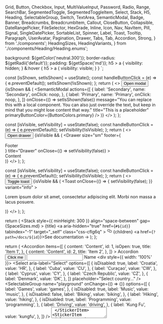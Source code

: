   Grid,
  Button,
  Checkbox,
  Input,
  MultiValueInput,
  Password,
  Radio,
  Range,
  SearchBar,
  SegmentedToggle,
  SegmentedToggleItem,
  Select,
  Stack,
  H5,
  Heading,
  SelectableGroup,
  Switch,
  TextArea,
  SemanticModal,
  Badge,
  Banner,
  Breadcrumbs,
  BreadcrumbItem,
  Callout,
  CloseButton,
  Collapsible,
  DateRangePicker,
  FileSelector,
  HexGrade,
  Inline,
  Icon,
  Nav,
  NavItem,
  Pill,
  Signal,
  SingleDatePicker,
  SortableList,
  Spinner,
  Label,
  Toast,
  Tooltip,
  Paragraph,
  UserAvatar,
  Pagination,
  Drawer,
  Tabs,
  Tab,
  Accordion,
  Strong,
} from './components';
  HeadingSizes,
  HeadingVariants,
} from './components/Heading/Heading.enums';

<Meta title="Overview" />

  background: ${getColor('neutral.300')};
  border-radius: ${getRadii('default')};
  padding: ${getSpace('md')};
  h5 > a {
    visibility: hidden;
  }
  &:hover {
    h5 > a {
      visibility: visible;
    }
  }
`;

  const [isShown, setIsShown] = useState();
  const handleButtonClick = (e) => {
    e.preventDefault();
    setIsShown(!isShown);
  };
  return (
    <>
      <Button onClick={handleButtonClick}>Open modal</Button>
      {isShown && (
        <SemanticModal
          actions={[
            {
              label: 'Secondary',
              name: 'Secondary',
              onClick: noop,
            },
            {
              label: 'Primary',
              name: 'Primary',
              onClick: noop,
            },
          ]}
          onClose={() => setIsShown(false)}
          message="You can replace this with a local component. You can also just override the text, but keep in mind that you might lose content that way."
          title="This is a placeholder"
          primaryButtonColor={ButtonColors.primary}
        />
      )}
    </>
  );
};

  const [isVisible, setVisibility] = useState(false);
  const handleButtonClick = (e) => {
    e.preventDefault();
    setVisibility(!isVisible);
  };
  return (
    <>
      <Button onClick={handleButtonClick}>Open drawer</Button>
      {isVisible && (
        <Drawer
          size="sm"
          footer={<div>Footer</div>}
          title="Drawer"
          onClose={() => setVisibility(false)}
        >
          <div>Content</div>
        </Drawer>
      )}
    </>
  );
};

  const [isVisible, setVisibility] = useState(false);
  const handleButtonClick = (e) => {
    e.preventDefault();
    setVisibility(!isVisible);
  };
  return (
    <>
      <Button onClick={handleButtonClick}>Toggle toast</Button>
      {isVisible && (
        <Toast
          onClose={() => {
            setVisibility(false);
          }}
          variant="info"
        >
          <p>
            Lorem ipsum dolor sit amet, consectetur adipiscing elit. Morbi non
            massa a lacus posuere.
          </p>
        </Toast>
      )}
    </>
  );
};

  return (
    <StickerContainer id={id}>
      <Stack
        style={{ minHeight: 300 }}
        align="space-between"
        gap={SpaceSizes.md}
      >
        <Inline gap="sm" as={H5} variant={HeadingVariants.secondary}>
          <span>{title}</span>
          <a
            aria-hidden="true"
            href={`#${id}`}
            tabindex="-1"
            target="_self"
            class="css-cflg6q"
          >
            <svg
              viewBox="0 0 16 16"
              version="1.1"
              width="16"
              height="16"
              aria-hidden="true"
              fill="currentColor"
            >
              <path
                fill-rule="evenodd"
                d="M4 9h1v1H4c-1.5 0-3-1.69-3-3.5S2.55 3 4 3h4c1.45 0 3 1.69 3 3.5 0 1.41-.91 2.72-2 3.25V8.59c.58-.45 1-1.27 1-2.09C10 5.22 8.98 4 8 4H4c-.98 0-2 1.22-2 2.5S3 9 4 9zm9-3h-1v1h1c1 0 2 1.22 2 2.5S13.98 12 13 12H9c-.98 0-2-1.22-2-2.5 0-.83.42-1.64 1-2.09V6.25c-1.09.53-2 1.84-2 3.25C6 11.31 7.55 13 9 13h4c1.45 0 3-1.69 3-3.5S14.5 6 13 6z"
              ></path>
            </svg>
          </a>
        </Inline>
        <Inline justify="center">{children}</Inline>
        <Inline justify="flex-end">
          <a href={`?path=/docs/${id}`}>See documentation →</a>
        </Inline>
      </Stack>
    </StickerContainer>
  );
};

  return (
    <Grid cols={3} gap={SpaceSizes.lg}>
      <StickerItem title="Accordion" id="components-accordion--playground">
        <Accordion
          items={[
            {
              content: 'Content',
              id: 1,
              isOpen: true,
              title: 'Item 1',
            },
            {
              content: 'Content',
              id: 2,
              title: 'Item 2',
            },
          ]}
        >
          Accordion
        </Accordion>
      </StickerItem>
      <StickerItem title="Button" id="components-button--playground">
        <Button variant="solid" color="primary">
          Click me
        </Button>
      </StickerItem>
      <StickerItem title="Checkbox" id="components-forms-checkbox--playground">
        <Checkbox
          checkboxId="overview-cb"
          onChange={noop}
          name="overview-cb"
          label="Click me"
        />
      </StickerItem>
      <StickerItem title="Input" id="components-forms-input--playground">
        <Input type="text" />
      </StickerItem>
      <StickerItem title="Label" id="components-forms-label--default">
        <Label>Name</Label>
      </StickerItem>
      <StickerItem
        title="MultiValueInput"
        id="components-forms-multivalueinput--playground"
      >
        <div style={{ width: '100%' }}>
          <MultiValueInput />
        </div>
      </StickerItem>
      <StickerItem title="Password" id="components-forms-password--playground">
        <Password />
      </StickerItem>
      <StickerItem title="Radio" id="components-forms-radio--playground">
        <Radio radioId="radio" name="radio" label="Click me" />
      </StickerItem>
      <StickerItem title="Range" id="components-forms-range--playground">
        <Range min={0} max={50} />
      </StickerItem>
      <StickerItem
        title="Search Bar"
        id="components-forms-searchbar--playground"
      >
        <SearchBar />
      </StickerItem>
      <StickerItem
        title="Segmented Toggle"
        id="components-forms-segmentedtoggle--playground"
      >
        <SegmentedToggle group="playground">
          <SegmentedToggleItem
            defaultChecked
            itemId="input1"
            label="One"
            value="1"
          />
          <SegmentedToggleItem itemId="input2" label="Two" value="2" />
          <SegmentedToggleItem itemId="input3" label="Three" value="3" />
        </SegmentedToggle>
      </StickerItem>
      <StickerItem
        title="Select"
        id="components-forms-select-select--playground"
      >
        <Select
          aria-label="Select"
          options={[
            {
              isDisabled: true,
              label: 'Croatia',
              value: 'HR',
            },
            {
              label: 'Cuba',
              value: 'CU',
            },
            {
              label: 'Curaçao',
              value: 'CW',
            },
            {
              label: 'Cyprus',
              value: 'CY',
            },
            {
              label: 'Czech Republic',
              value: 'CZ',
            },
            {
              label: 'Denmark',
              value: 'DK',
            },
          ]}
          placeholder="Select country..."
        />
      </StickerItem>
      <StickerItem
        title="Selectable Group"
        id="components-forms-selectablegroup--playground"
      >
        <SelectableGroup
          name="playground"
          onChange={() => {}}
          options={[
            {
              label: 'Games',
              value: 'games',
            },
            {
              isDisabled: true,
              label: 'Music',
              value: 'music',
            },
            {
              isDisabled: false,
              label: 'Biking',
              value: 'biking',
            },
            {
              label: 'Hiking',
              value: 'hiking',
            },
            {
              isDisabled: true,
              label: 'Programming',
              value: 'programming',
            },
            {
              label: 'Driving',
              value: 'driving',
            },
            {
              label: 'Kung Fu',
              value: 'kungfu',
            },
          ]}
        />
      </StickerItem>
      <StickerItem title="Switch" id="components-forms-switch--playground">
        <Switch label="Public" switchId="playground" />
      </StickerItem>
      <StickerItem title="Text Area" id="components-forms-textarea--playground">
        <TextArea aria-label="Text" />
      </StickerItem>
      <StickerItem
        title="Semantic Modal"
        id="components-modals-semanticmodal--playground"
      >
        <StickerModalItem />
      </StickerItem>
      <StickerItem title="Badge" id="components-badge--playground">
        <Badge count={25} />
      </StickerItem>
      <StickerItem title="Banner" id="components-banner--playground">
        <Banner variant="info">Info Banner</Banner>
      </StickerItem>
      <StickerItem title="Breadcrumbs" id="components-breadcrumbs--playground">
        <Breadcrumbs>
          <BreadcrumbItem href="#">Root</BreadcrumbItem>
          <BreadcrumbItem href="#">Parent</BreadcrumbItem>
          <BreadcrumbItem href="">Current</BreadcrumbItem>
        </Breadcrumbs>
      </StickerItem>
      <StickerItem title="Callout" id="components-callout--playground">
        <Callout>
          <React.Fragment key=".0">
            <Strong>Did you know?</Strong> This is a callout message
          </React.Fragment>
        </Callout>
      </StickerItem>
      <StickerItem title="Close Button" id="components-closebutton--default">
        <CloseButton onClose={noop} />
      </StickerItem>
      <StickerItem title="Collapsible" id="components-collapsible--playground">
        <Collapsible subject="Collapsible" title="playground">
          Lorem ipsum dolor sit amet...
        </Collapsible>
      </StickerItem>
      <StickerItem
        title="Date Range Picker"
        id="components-daterangepicker--playground"
      >
        <DateRangePicker
          maxDate={new Date('2021-03-28T03:00:00.000Z')}
          minDate={new Date('2021-03-01T03:00:00.000Z')}
          onChange={() => {}}
          value={{
            endDate: null,
            startDate: null,
          }}
        />
      </StickerItem>
      <StickerItem
        title="File Selector"
        id="components-fileselector--playground"
      >
        <FileSelector />
      </StickerItem>
      <StickerItem title="Hex Grade" id="components-hexgrade--playground">
        <Inline>
          <HexGrade variant="solid" />
          <HexGrade grade="A" variant="solid" />
          <HexGrade grade="B" variant="solid" />
        </Inline>
      </StickerItem>
      <StickerItem title="Icon" id="components-icon--ssc-icon">
        <Icon color="neutral.900" name="wrench" />
      </StickerItem>
      <StickerItem title="Pill" id="components-pill--playground">
        <Pill label="Pill label" />
      </StickerItem>
      <StickerItem title="Signal" id="components-signal--playground">
        <Inline gap={SpaceSizes.md}>
          <Signal kind="high" size={32} />
          <Signal kind="medium" size={32} />
          <Signal kind="low" size={32} />
        </Inline>
      </StickerItem>
      <StickerItem
        title="Single Date Picker"
        id="components-singledatepicker--playground"
      >
        <SingleDatePicker onChange={noop} />
      </StickerItem>
      <StickerItem
        title="Sortable list"
        id="components-sortablelist--playground"
      >
        <SortableList
          items={['item1', 'item2', 'item3']}
          labels={{
            item1: 'Item 1',
            item2: 'Item 2',
            item3: 'Item 3',
          }}
          onDragCancel={() => {}}
          onDragEnd={function noRefCheck() {}}
          onDragOver={function noRefCheck() {}}
          onDragStart={function noRefCheck() {}}
          onOrderChange={function noRefCheck() {}}
        />
      </StickerItem>
      <StickerItem title="Spinner" id="components-spinner--playground">
        <Spinner dark />
      </StickerItem>
      <StickerItem title="Tabs" id="components-tabs--playground">
        <Tabs selectedValue="inventory">
          <Tab value="inventory">Inventory</Tab>
          <Tab value="overview">Overview</Tab>
        </Tabs>
      </StickerItem>
      <StickerItem title="Tooltip" id="components-tooltip--playground">
        <Tooltip
          popup={
            <>
              <Paragraph margin={{ bottom: 0 }} size="md">
                Lorem ipsum dolor sit amet, consectetur adipiscing elit.
              </Paragraph>
              <Button variant="text">Action</Button>
            </>
          }
        >
          <Button>Button with tooltip</Button>
        </Tooltip>
      </StickerItem>
      <StickerItem title="User Avatar" id="components-useravatar--playground">
        <UserAvatar label="AB" size="md" />
      </StickerItem>
      <StickerItem title="Drawer" id="components-drawer--playground">
        <StickerDrawerItem />
      </StickerItem>
      <StickerItem title="Toast" id="components-toast--playground">
        <StickerToastItem />
      </StickerItem>
      <StickerItem title="Pagination" id="components-pagination--on-first-page">
        <Pagination currentPage={1} onPageChange={noop} pageCount={3} />
      </StickerItem>
    </Grid>
  );
};

# Overview

Components are the building blocks of our design system, each component serves an specific need. Find below a list of examples.

<DSProvider>
  <StickerList />
</DSProvider>
